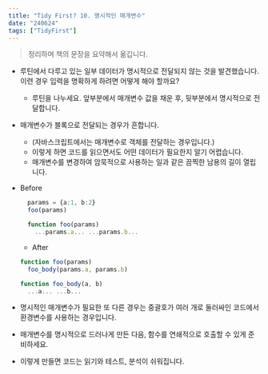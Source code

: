 ```yaml
---
title: "Tidy First? 10. 명시적인 매개변수"
date: "240624"
tags: ["TidyFirst"]
---
```


> 정리하며 책의 문장을 요약해서 옮깁니다.

- 루틴에서 다루고 있는 일부 데이터가 명시적으로 전달되지 않는 것을 발견했습니다. 이련 경우 입력을 명확하게 하려면 어떻게 해야 할까요?
  - 루틴을 나누세요. 앞부분에서 매개변수 값을 채운 후, 뒷부분에서 명시적으로 전달합니다.
- 매개변수가 블록으로 전달되는 경우가 흔합니다.
  - (자바스크립트에서는 매개변수로 객체를 전달하는 경우입니다.)
  - 이렇게 하면 코드를 읽으면서도 어떤 데이터가 필요한지 알기 어렵습니다.
  - 매개변수를 변경하여 암묵적으로 사용하는 일과 같은 끔찍한 남용의 길이 열립니다.
- Before

  ```typescript
    params = {a:1, b:2}
    foo(params)

    function foo(params)
      ...params.a... ...params.b...

  ```

  - After

  ```typescript
  function foo(params)
    foo_body(params.a, params.b)

  function foo_body(a, b)
    ...a... ...b...

  ```

- 명시적인 매개변수가 필요한 또 다른 경우는 중괄호가 여러 개로 둘러싸인 코드에서 환경변수를 사용하는 경우입니다.
- 매개변수를 명시적으로 드러나게 만든 다음, 함수를 연쇄적으로 호출할 수 있게 준비하세요.
- 이렇게 만들면 코드는 읽기와 테스트, 분석이 쉬워집니다.
